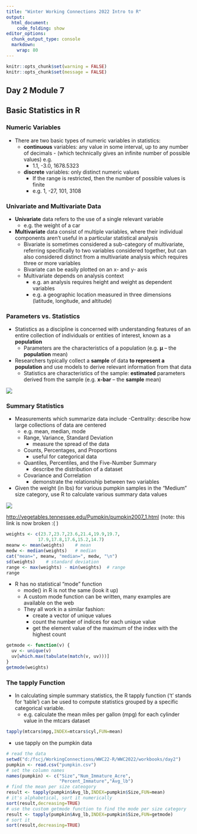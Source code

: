 ---
title: "Winter Working Connections 2022 Intro to R"
output:
  html_document:
    code_folding: show
editor_options:
  chunk_output_type: console
  markdown: 
    wrap: 80
---

```{r rmarkdown-setup, echo = FALSE}
knitr::opts_chunk$set(warning = FALSE)
knitr::opts_chunk$set(message = FALSE)
```

## Day 2 Module 7

## Basic Statistics in R

### Numeric Variables

-   There are two basic types of numeric variables in statistics:
    -   **continuous** variables: any value in some interval, up to any number
        of decimals - (which technically gives an infinite number of possible
        values) e.g.
        -   1.1, -3.0, 1678.5323
    -   **discrete** variables: only distinct numeric values
        -   If the range is restricted, then the number of possible values is
            finite
        -   e.g. 1, -27, 101, 3108

### Univariate and Multivariate Data

-   **Univariate** data refers to the use of a single relevant variable
    -   e.g. the weight of a car
-   **Multivariate** data consist of multiple variables, where their individual
    components aren't useful in a particular statistical analysis
    -   Bivariate is sometimes considered a sub-category of multivariate,
        referring specifically to two variables considered together, but can
        also considered distinct from a multivariate analysis which requires
        three or more variables
    -   Bivariate can be easily plotted on an x- and y- axis
    -   Multivariate depends on analysis context
        -   e.g. an analysis requires height and weight as dependent variables
        -   e.g. a geographic location measured in three dimensions (latitude,
            longitude, and altitude)

### Parameters vs. Statistics

-   Statistics as a discipline is concerned with understanding features of an
    entire collection of individuals or entities of interest, known as a
    **population**
    -   Parameters are the characteristics of a population (e.g. **μ** -- the
        **population** mean)
-   Researchers typically collect a **sample** of data **to represent a
    population** and use models to derive relevant information from that data
    -   Statistics are characteristics of the sample: **estimated** parameters
        derived from the sample (e.g. **x-bar** -- the **sample** mean)

![](images/pop-vs-sample.png)

### Summary Statistics

-   Measurements which summarize data include -Centrality: describe how large
    collections of data are centered
    -   e.g. mean, median, mode
    -   Range, Variance, Standard Deviation
        -   measure the spread of the data
    -   Counts, Percentages, and Proportions
        -   useful for categorical data
    -   Quantiles, Percentiles, and the Five-Number Summary
        -   describe the distribution of a dataset
    -   Covariance and Correlation
        -   demonstrate the relationship between two variables
-   Given the weight (in lbs) for various pumpkin samples in the "Medium" size
    category, use R to calculate various summary data values

![](images/pumpkin-data.png)

<http://vegetables.tennessee.edu/Pumpkin/pumpkin2007_1.html>
(note: this link is now broken :( )

```{r}
weights <- c(23.7,23.7,23.6,21.4,19.9,19.7,
            17.9,17.8,17.6,15.2,14.7)
meanw <- mean(weights)    # mean
medw <- median(weights)   # median
cat("mean=", meanw, "median=", medw, "\n")
sd(weights)    # standard deviation
range <- max(weights) - min(weights)  # range
range
```

- R has no statistical  "mode" function 
  - mode() in R is not the same (look it up)
  - A custom mode function can be written, many examples are available on the web
  - They all work in a similar fashion:
    - create a vector of unique values
    - count the number of indices for each unique value
    - get the element value of the maximum of the index with the highest count

```{r}
getmode <- function(v) {
  uv <- unique(v)
  uv[which.max(tabulate(match(v, uv)))]
}
getmode(weights)
```

### The tapply Function

- In calculating simple summary statistics, the R tapply function ('t' stands for 'table') can be used to compute statistics grouped by a specific categorical variable.
  - e.g. calculate the mean miles per gallon (mpg) for each cylinder value in the mtcars dataset

```{r}
tapply(mtcars$mpg,INDEX=mtcars$cyl,FUN=mean)
```

- use tapply on the pumpkin data

```{r}
# read the data
setwd("d:/fscj/WorkingConnections/WWC22-R/WWC2022/workbooks/day2")
pumpkin <- read.csv("pumpkin.csv")
# set the column names
names(pumpkin) <- c("Size","Num_Immature_Acre",
                    "Percent_Immature","Avg_lb")
# find the mean per size cateogory
result <- tapply(pumpkin$Avg_lb,INDEX=pumpkin$Size,FUN=mean)
# it's alphabetical, sort it numerically
sort(result,decreasing=TRUE)
# use the custom getmode function to find the mode per size category 
result <- tapply(pumpkin$Avg_lb,INDEX=pumpkin$Size,FUN=getmode)
# sort it
sort(result,decreasing=TRUE)
```
